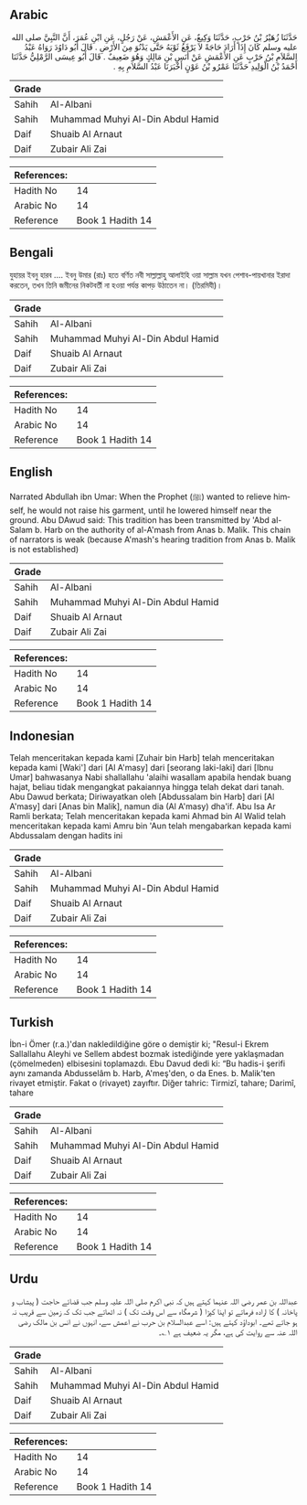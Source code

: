 ## Arabic


<div dir="rtl" lang="ar" style={{fontSize:'larger',backgroundColor:'#f8f9fa',padding:20}}>
حَدَّثَنَا زُهَيْرُ بْنُ حَرْبٍ، حَدَّثَنَا وَكِيعٌ، عَنِ الأَعْمَشِ، عَنْ رَجُلٍ، عَنِ ابْنِ عُمَرَ، أَنَّ النَّبِيَّ صلى الله عليه وسلم كَانَ إِذَا أَرَادَ حَاجَةً لاَ يَرْفَعُ ثَوْبَهُ حَتَّى يَدْنُوَ مِنَ الأَرْضِ ‏.‏ قَالَ أَبُو دَاوُدَ رَوَاهُ عَبْدُ السَّلاَمِ بْنُ حَرْبٍ عَنِ الأَعْمَشِ عَنْ أَنَسِ بْنِ مَالِكٍ وَهُوَ ضَعِيفٌ ‏.‏ قَالَ أَبُو عِيسَى الرَّمْلِيُّ حَدَّثَنَا أَحْمَدُ بْنُ الْوَلِيدِ حَدَّثَنَا عَمْرُو بْنُ عَوْنٍ أَخْبَرَنَا عَبْدُ السَّلاَمِ بِهِ ‏.‏
</div>
<div style={{backgroundColor:'#f8f9fa',padding:20, marginBottom: 10}}><table> <thead> <tr> <th>Grade</th> <th></th> </tr> </thead> <tbody> <tr><td>Sahih</td><td>Al-Albani</td></tr><tr><td>Sahih</td><td>Muhammad Muhyi Al-Din Abdul Hamid</td></tr><tr><td>Daif</td><td>Shuaib Al Arnaut</td></tr><tr><td>Daif</td><td>Zubair Ali Zai</td></tr></tbody></table><table> <thead> <tr> <th>References:</th> <th></th> </tr> </thead> <tbody><tr><td>Hadith No</td><td>14</td></tr><tr><td>Arabic No</td><td>14</td></tr><tr><td>Reference</td><td>Book 1 Hadith 14</td></tr></tbody></table></div>

## Bengali


<div dir="ltr" lang="bn" style={{fontSize:'larger',backgroundColor:'#f8f9fa',padding:20}}>
যুহায়র ইবনু হারব .... ইবনু উমার (রাঃ) হতে বর্ণিত নবী সাল্লাল্লাহু আলাইহি ওয়া সাল্লাম যখন পেশাব-পায়খানার ইরাদা করতেন, তখন তিনি জমীনের নিকটবর্তী না হওয়া পর্যন্ত কাপড় উঠাতেন না। (তিরমিযী)।
</div>
<div style={{backgroundColor:'#f8f9fa',padding:20, marginBottom: 10}}><table> <thead> <tr> <th>Grade</th> <th></th> </tr> </thead> <tbody> <tr><td>Sahih</td><td>Al-Albani</td></tr><tr><td>Sahih</td><td>Muhammad Muhyi Al-Din Abdul Hamid</td></tr><tr><td>Daif</td><td>Shuaib Al Arnaut</td></tr><tr><td>Daif</td><td>Zubair Ali Zai</td></tr></tbody></table><table> <thead> <tr> <th>References:</th> <th></th> </tr> </thead> <tbody><tr><td>Hadith No</td><td>14</td></tr><tr><td>Arabic No</td><td>14</td></tr><tr><td>Reference</td><td>Book 1 Hadith 14</td></tr></tbody></table></div>

## English


<div dir="ltr" lang="en" style={{fontSize:'larger',backgroundColor:'#f8f9fa',padding:20}}>
Narrated Abdullah ibn Umar: When the Prophet (ﷺ) wanted to relieve himself, he would not raise his garment, until he lowered himself near the ground. Abu DAwud said: This tradition has been transmitted by 'Abd al-Salam b. Harb on the authority of al-A'mash from Anas b. Malik. This chain of narrators is weak (because A'mash's hearing tradition from Anas b. Malik is not established)
</div>
<div style={{backgroundColor:'#f8f9fa',padding:20, marginBottom: 10}}><table> <thead> <tr> <th>Grade</th> <th></th> </tr> </thead> <tbody> <tr><td>Sahih</td><td>Al-Albani</td></tr><tr><td>Sahih</td><td>Muhammad Muhyi Al-Din Abdul Hamid</td></tr><tr><td>Daif</td><td>Shuaib Al Arnaut</td></tr><tr><td>Daif</td><td>Zubair Ali Zai</td></tr></tbody></table><table> <thead> <tr> <th>References:</th> <th></th> </tr> </thead> <tbody><tr><td>Hadith No</td><td>14</td></tr><tr><td>Arabic No</td><td>14</td></tr><tr><td>Reference</td><td>Book 1 Hadith 14</td></tr></tbody></table></div>

## Indonesian


<div dir="ltr" lang="id" style={{fontSize:'larger',backgroundColor:'#f8f9fa',padding:20}}>
Telah menceritakan kepada kami [Zuhair bin Harb] telah menceritakan kepada kami [Waki'] dari [Al A'masy] dari [seorang laki-laki] dari [Ibnu Umar] bahwasanya Nabi shallallahu 'alaihi wasallam apabila hendak buang hajat, beliau tidak mengangkat pakaiannya hingga telah dekat dari tanah. Abu Dawud berkata; Diriwayatkan oleh [Abdussalam bin Harb] dari [Al A'masy] dari [Anas bin Malik], namun dia (Al A'masy) dha'if. Abu Isa Ar Ramli berkata; Telah menceritakan kepada kami Ahmad bin Al Walid telah menceritakan kepada kami Amru bin 'Aun telah mengabarkan kepada kami Abdussalam dengan hadits ini
</div>
<div style={{backgroundColor:'#f8f9fa',padding:20, marginBottom: 10}}><table> <thead> <tr> <th>Grade</th> <th></th> </tr> </thead> <tbody> <tr><td>Sahih</td><td>Al-Albani</td></tr><tr><td>Sahih</td><td>Muhammad Muhyi Al-Din Abdul Hamid</td></tr><tr><td>Daif</td><td>Shuaib Al Arnaut</td></tr><tr><td>Daif</td><td>Zubair Ali Zai</td></tr></tbody></table><table> <thead> <tr> <th>References:</th> <th></th> </tr> </thead> <tbody><tr><td>Hadith No</td><td>14</td></tr><tr><td>Arabic No</td><td>14</td></tr><tr><td>Reference</td><td>Book 1 Hadith 14</td></tr></tbody></table></div>

## Turkish


<div dir="ltr" lang="tr" style={{fontSize:'larger',backgroundColor:'#f8f9fa',padding:20}}>
İbn-i Ömer (r.a.)'dan nakledildiğine göre o demiştir ki; "Resul-i Ekrem Sallallahu Aleyhi ve Sellem abdest bozmak istediğinde yere yaklaşmadan (çömelmeden) elbisesini toplamazdı. Ebu Davud dedi ki: “Bu hadis-i şerifi aynı zamanda Abdusselâm b. Harb, A'meş'den, o da Enes. b. Malik'ten rivayet etmiştir. Fakat o (rivayet) zayıftır. Diğer tahric: Tirmizî, tahare; Darimî, tahare
</div>
<div style={{backgroundColor:'#f8f9fa',padding:20, marginBottom: 10}}><table> <thead> <tr> <th>Grade</th> <th></th> </tr> </thead> <tbody> <tr><td>Sahih</td><td>Al-Albani</td></tr><tr><td>Sahih</td><td>Muhammad Muhyi Al-Din Abdul Hamid</td></tr><tr><td>Daif</td><td>Shuaib Al Arnaut</td></tr><tr><td>Daif</td><td>Zubair Ali Zai</td></tr></tbody></table><table> <thead> <tr> <th>References:</th> <th></th> </tr> </thead> <tbody><tr><td>Hadith No</td><td>14</td></tr><tr><td>Arabic No</td><td>14</td></tr><tr><td>Reference</td><td>Book 1 Hadith 14</td></tr></tbody></table></div>

## Urdu


<div dir="rtl" lang="ur" style={{fontSize:'larger',backgroundColor:'#f8f9fa',padding:20}}>
عبداللہ بن عمر رضی اللہ عنہما کہتے ہیں کہ نبی اکرم صلی اللہ علیہ وسلم جب قضائے حاجت ( پیشاب و پاخانہ ) کا ارادہ فرماتے تو اپنا کپڑا ( شرمگاہ سے اس وقت تک ) نہ اٹھاتے جب تک کہ زمین سے قریب نہ ہو جاتے تھے۔ ابوداؤد کہتے ہیں: اسے عبدالسلام بن حرب نے اعمش سے، انہوں نے انس بن مالک رضی اللہ عنہ سے روایت کی ہے، مگر یہ ضعیف ہے ۱؎۔
</div>
<div style={{backgroundColor:'#f8f9fa',padding:20, marginBottom: 10}}><table> <thead> <tr> <th>Grade</th> <th></th> </tr> </thead> <tbody> <tr><td>Sahih</td><td>Al-Albani</td></tr><tr><td>Sahih</td><td>Muhammad Muhyi Al-Din Abdul Hamid</td></tr><tr><td>Daif</td><td>Shuaib Al Arnaut</td></tr><tr><td>Daif</td><td>Zubair Ali Zai</td></tr></tbody></table><table> <thead> <tr> <th>References:</th> <th></th> </tr> </thead> <tbody><tr><td>Hadith No</td><td>14</td></tr><tr><td>Arabic No</td><td>14</td></tr><tr><td>Reference</td><td>Book 1 Hadith 14</td></tr></tbody></table></div>